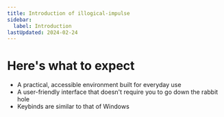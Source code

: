 ```yaml
---
title: Introduction of illogical-impulse
sidebar:
  label: Introduction
lastUpdated: 2024-02-24
---
```


# Here's what to expect
- A practical, accessible environment built for everyday use
- A user-friendly interface that doesn't require you to go down the rabbit hole
- Keybinds are similar to that of Windows
